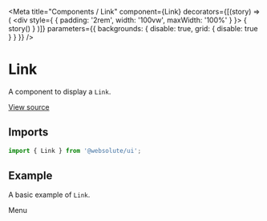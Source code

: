 
<Meta
  title="Components / Link"
  component={Link}
  decorators={[(story) => (
    <div style={ { padding: '2rem', width: '100vw', maxWidth: '100%' } }>
      { story() }
    </div>
  )]}
  parameters={{ backgrounds: { disable: true, grid: { disable: true } } }}
/>

# Link

A component to display a `Link`.

[View source](https://github.com/actarian/turbo-mono/tree/main/packages/ui/src/components/link)

## Imports

```js
import { Link } from '@websolute/ui';
```

## Example

A basic example of `Link`.

<Canvas>
  <Story name="default">
    <Link href="#menu">Menu</Link>
  </Story>
</Canvas>
